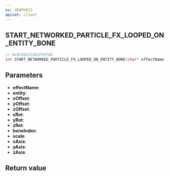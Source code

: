 ```yaml
---
ns: GRAPHICS
apiset: client
---
```

## START_NETWORKED_PARTICLE_FX_LOOPED_ON_ENTITY_BONE

```c
// 0x9C56621462FFE7A6
int START_NETWORKED_PARTICLE_FX_LOOPED_ON_ENTITY_BONE(char* effectName, Entity entity, float xOffset, float yOffset, float zOffset, float xRot, float yRot, float zRot, int boneIndex, float scale, BOOL xAxis, BOOL yAxis, BOOL zAxis);
```


## Parameters
* **effectName**:
* **entity**:
* **xOffset**:
* **yOffset**:
* **zOffset**:
* **xRot**:
* **yRot**:
* **zRot**:
* **boneIndex**:
* **scale**:
* **xAxis**:
* **yAxis**:
* **zAxis**:

## Return value